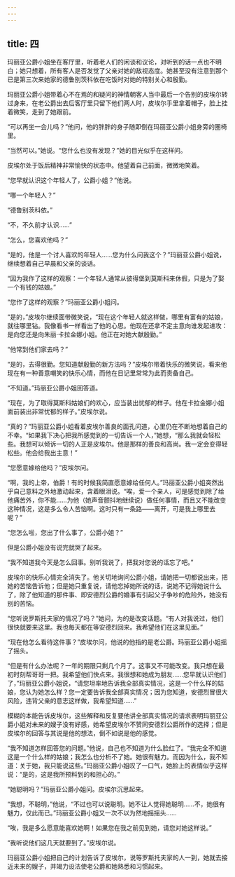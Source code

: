 ```yaml
---
---
---
```

title: 四
---




玛丽亚公爵小姐坐在客厅里，听着老人们的闲谈和议论，对听到的话一点也不明白；她只想着，所有客人是否发觉了父亲对她的敌视态度。她甚至没有注意到那个已是第三次来她家的德鲁别茨科依在吃饭时对她的特别关心和殷勤。

玛丽亚公爵小姐带着心不在焉的和疑问的神情朝客人当中最后一个告别的皮埃尔转过身来，在老公爵出去后客厅里只留下他们两人时，皮埃尔手里拿着帽子，脸上挂着微笑，走到了她跟前。

“可以再坐一会儿吗？”他问，他的胖胖的身子随即倒在玛丽亚公爵小姐身旁的圈椅里。

“当然可以。”她说。“您什么也没有发现？”她的目光似乎在这样问。

皮埃尔处于饭后精神非常愉快的状态中。他望着自己前面，微微地笑着。

“您早就认识这个年轻人了，公爵小姐？”他说。

“哪一个年轻人？”

“德鲁别茨科依。”

“不，不久前才认识……”

“怎么，您喜欢他吗？”

“是的，他是一个讨人喜欢的年轻人……您为什么问我这个？”玛丽亚公爵小姐说，继续想着自己早晨和父亲的谈话。

“因为我作了这样的观察：一个年轻人通常从彼得堡到莫斯科来休假，只是为了娶一个有钱的姑娘。”

“您作了这样的观察？”玛丽亚公爵小姐问。

“是的，”皮埃尔继续面带微笑说，“现在这个年轻人就这样做，哪里有富有的姑娘，就往哪里钻。我像看书一样看出了他的心思。他现在还拿不定主意向谁发起进攻：是向您还是向朱丽·卡拉金娜小姐。他正在对她大献殷勤。”

“他常到他们家去吗？”

“是的，去得很勤。您知道献殷勤的新方法吗？”皮埃尔带着快乐的微笑说，看来他现在有一种善意嘲笑的快乐心情，而他在日记里常常为此而责备自己。

“不知道。”玛丽亚公爵小姐回答道。

“现在，为了取得莫斯科姑娘们的欢心，应当装出忧郁的样子。他在卡拉金娜小姐面前装出非常忧郁的样子。”皮埃尔说。

“真的？”玛丽亚公爵小姐看着皮埃尔善良的面孔问道，心里仍在不断地想着自己的不幸。“如果我下决心把我所感觉到的一切告诉一个人，”她想，“那么我就会轻松些。我想可以倾诉一切的人正是皮埃尔。他是那样的善良和高尚。我一定会变得轻松些。他会给我出主意！”

“您愿意嫁给他吗？”皮埃尔问。

“啊，我的上帝，伯爵！有的时候我简直愿意嫁给任何人。”玛丽亚公爵小姐突然出乎自己意料之外地激动起来，含着眼泪说。“唉，爱一个亲人，可是感觉到除了给他痛苦外，你不能……为他（她声音颤抖地继续说）做任何事情，而且又不能改变这种情况，这是多么令人苦恼啊。这时只有一条路——离开，可是我上哪里去呢？”

“您怎么啦，您出了什么事了，公爵小姐？”

但是公爵小姐没有说完就哭了起来。

“我不知道我今天是怎么回事。别听我说了，把我对您说的话忘了吧。”

皮埃尔的快乐心情完全消失了。他关切地询问公爵小姐，请她把一切都说出来，把她的苦恼告诉他；但是她只重复说，请他忘掉她所说的话，说她不记得她说什么了，除了他知道的那件事、即安德烈公爵的婚事有引起父子争吵的危险外，她没有别的苦恼。

“您听说罗斯托夫家的情况了吗？”她问，为的是改变话题。“有人对我说过，他们很快就要来这里。我也每天都在等安德烈回来。我希望他们在这里见面。”

“现在他怎么看待这件事？”皮埃尔问，他说的他指的是老公爵。玛丽亚公爵小姐摇了摇头。

“但是有什么办法呢？一年的期限只剩几个月了。这事又不可能改变。我只想在最初时刻帮哥哥一把。我希望他们快点来。我很想和她成为朋友……您早就认识他们了，”玛丽亚公爵小姐说，“请您坦率地告诉我全部真实情况，这是一个什么样的姑娘，您认为她怎么样？您一定要告诉我全部真实情况；因为您知道，安德烈冒很大风险，违背父亲的意志这样做，我希望知道……”

模糊的本能告诉皮埃尔，这些解释和反复要他讲全部真实情况的请求表明玛丽亚公爵小姐对未来的嫂子没有好感，她希望皮埃尔不赞同安德烈公爵所作的选择；但是皮埃尔的回答与其说是他的想法，倒不如说是他的感觉。

“我不知道怎样回答您的问题。”他说，自己也不知道为什么脸红了。“我完全不知道这是一个什么样的姑娘；我怎么也分析不了她。她很有魅力。而因为什么，我不知道：关于她，我只能说这些。”玛丽亚公爵小姐叹了一口气，她脸上的表情似乎这样说：“是的，这是我所预料到的和担心的。”

“她聪明吗？”玛丽亚公爵小姐问。皮埃尔沉思起来。

“我想，不聪明，”他说，“不过也可以说聪明。她不让人觉得她聪明……不，她很有魅力，仅此而已。”玛丽亚公爵小姐又一次不以为然地摇摇头……

“唉，我是多么愿意能喜欢她啊！如果您在我之前见到她，请您对她这样说。”

“我听说他们这几天就要到了。”皮埃尔说。

玛丽亚公爵小姐把自己的计划告诉了皮埃尔，说等罗斯托夫家的人一到，她就去接近未来的嫂子，并竭力设法使老公爵和她熟悉和习惯起来。